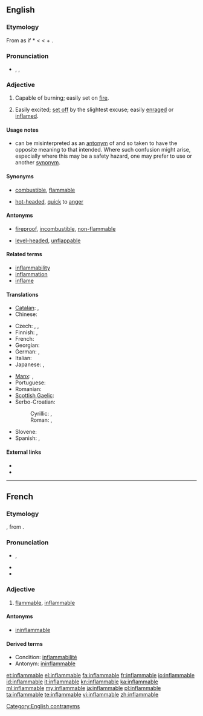 ==English==

===Etymology===
From {{etyl|la}} as if *{{term||inflammabilis|lang=la}} < {{term|inflammare||to set on fire}} < {{term|in||in, on}} + {{term|flamma||flame}}.

===Pronunciation===
* {{enPR|ĭnʹflăm-ə-bəl}}, {{IPA|/ɪnˈflæməbəl/}}, {{SAMPA|/In"fl{m@b@l/}}

===Adjective===
{{en-adj}}

# Capable of burning; easily set on [[fire]].
# {{figuratively}} Easily excited; [[set off]] by the slightest excuse; easily [[enrage]]d or [[inflame]]d.

====Usage notes====
* {{term||Inflammable}} can be misinterpreted as an [[antonym]] of {{term|flammable}} and so taken to have the opposite meaning to that intended. Where such confusion might arise, especially where this may be a safety hazard, one may prefer to use {{term|flammable}} or another [[synonym]].

====Synonyms====
* {{sense|capable of burning}} [[combustible]], [[flammable]]
* {{sense|easily excited}} [[hot-headed]], [[quick]] to [[anger]]

====Antonyms====
* {{sense|incapable of burning}} [[fireproof]], [[incombustible]], [[non-flammable]]
* {{sense|easily excited}} [[level-headed]], [[unflappable]]

====Related terms====
* [[inflammability]]
* [[inflammation]]
* [[inflame]]

====Translations====
{{trans-top|capable of burning}}
* [[Catalan]]: {{t|ca|inflamable}}, {{t|ca|combustible}}
* Chinese:
*: {{trreq|zh}}
* Czech: {{t|cs|vznětlivý}}, {{t|cs|zápalný}}, {{t|cs|hořlavý}}
* Finnish: {{t-|fi|palava}}, {{t-|fi|tulenarka}}
* French: {{t+|fr|inflammable}}
* Georgian: {{t|ka|აალებადი|sc=Geor|xs=Georgian}}
* German: {{t+|de|brennbar}}, {{t-|de|entflammbar}}
* Italian: {{t+|it|infiammabile}}
* Japanese: {{t|ja|引火性の|tr=いんかせいの, inkasei no|sc=Jpan}}, {{t|ja|可燃|tr=kanen|sc=Jpan}}
{{trans-mid}}
* [[Manx]]: {{t|gv|so-lostey}}, {{t|gv|so-ghreesaghey}}
* Portuguese: {{t+|pt|inflamável}}
* Romanian: {{t|ro|inflamabil}}
* [[Scottish Gaelic]]: {{t|gd|loisgeach}}
* Serbo-Croatian:
*: Cyrillic: {{t|sh|горљив|alt=го̀рљив|sc=Cyrl}}, {{t|sh|горив|alt=го̀рив|sc=Cyrl}}
*: Roman: {{t|sh|gorljiv|alt=gòrljiv}}, {{t|sh|goriv|alt=gòriv}}
* Slovene: {{t|sl|vnetljivo|n}}
* Spanish: {{t+|es|inflamable}}, {{t+|es|combustible}}
{{trans-bottom}}

====External links====
* {{R:Webster 1913}}
* {{R:Century 1911}}

[[Category:English contranyms]]

----

==French==

===Etymology===
{{etyl|frm|fr}} {{suffix|inflammer|able|lang=fr}}, from {{etyl|la|fr}} {{term|inflammabilis|lang=la}}.

===Pronunciation===
* {{IPA|/ɛ̃.fla.mabl/|lang=fr}}, {{X-SAMPA|/E~.fla.mabl/|lang=fr}}
* {{homophones|inflammables|lang=fr}}
* {{hyphenation|in|fla|mmable|lang=fr}}

===Adjective===
{{fr-adj-mf}}

# [[flammable]], [[inflammable#English|inflammable]]

====Antonyms====
* [[ininflammable]]

====Derived terms====
* Condition: [[inflammabilité]]
* Antonym: [[ininflammable]]

[[et:inflammable]]
[[el:inflammable]]
[[fa:inflammable]]
[[fr:inflammable]]
[[io:inflammable]]
[[id:inflammable]]
[[it:inflammable]]
[[kn:inflammable]]
[[ka:inflammable]]
[[ml:inflammable]]
[[my:inflammable]]
[[ja:inflammable]]
[[pl:inflammable]]
[[ta:inflammable]]
[[te:inflammable]]
[[vi:inflammable]]
[[zh:inflammable]]